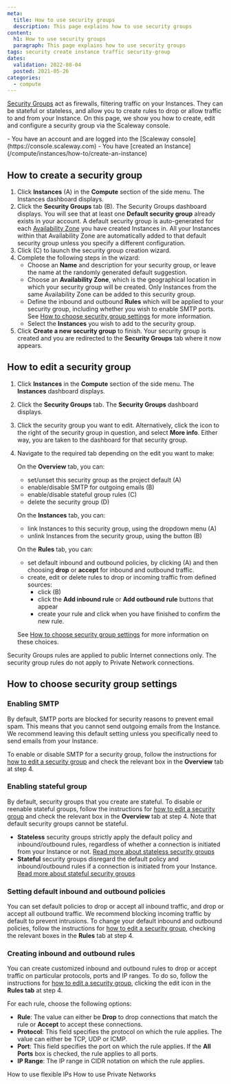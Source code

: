 ```yaml
---
meta:
  title: How to use security groups
  description: This page explains how to use security groups
content:
  h1: How to use security groups
  paragraph: This page explains how to use security groups
tags: security create instance traffic security-group
dates:
  validation: 2022-08-04
  posted: 2021-05-26 
categories:
  - compute
---
```


[Security Groups](/compute/instances/concepts#security-group) act as firewalls, filtering traffic on your Instances. They can be stateful or stateless, and allow you to create rules to drop or allow traffic to and from your Instance. On this page, we show you how to create, edit and configure a security group via the Scaleway console.

<Message type="requirement">
  - You have an account and are logged into the [Scaleway console](https://console.scaleway.com)
  - You have [created an Instance](/compute/instances/how-to/create-an-instance)
</Message>

## How to create a security group

1. Click **Instances** (A) in the **Compute** section of the side menu. The Instances dashboard displays.
    <Lightbox src="scaleway-security-groups.webp" alt="" />
2. Click the **Security Groups** tab (B). The Security Groups dashboard displays.
    <Message type="note">
      You will see that at least one **Default security group** already exists in your account. A default security group is auto-generated for each [Availability Zone](/compute/instances/concepts#availability-zone) you have created Instances in. All your Instances within that Availability Zone are automatically added to that default security group unless you specify a different configuration.
    </Message>
3. Click <Icon name="plus" /> (C) to launch the security group creation wizard.
4. Complete the following steps in the wizard: 
    - Choose an **Name** and description for your security group, or leave the name at the randomly generated default suggestion. 
    - Choose an **Availability Zone**, which is the geographical location in which your security group will be created. Only Instances from the same Availability Zone can be added to this security group.
    - Define the inbound and outbound **Rules** which will be applied to your security group, including whether you wish to enable SMTP ports. See [How to choose security group settings](/compute/instances/how-to/use-security-groups#how-to-choose-security-group-settings) for more information.
    - Select the **Instances** you wish to add to the security group.
5. Click **Create a new security group** to finish. Your security group is created and you are redirected to the **Security Groups** tab where it now appears.

## How to edit a security group

1. Click **Instances** in the **Compute** section of the side menu. The **Instances** dashboard displays.
2. Click the **Security Groups** tab. The **Security Groups** dashboard displays.
3. Click the security group you want to edit. Alternatively, click the <Icon name="more" /> icon to the right of the security group in question, and select **More info**. Either way, you are taken to the dashboard for that security group.
4. Navigate to the required tab depending on the edit you want to make:

    On the **Overview** tab, you can:
    <Lightbox src="scaleway-security-group-overview.webp" alt="" />

    - set/unset this security group as the project default (A)
    - enable/disable SMTP for outgoing emails (B)
    - enable/disable stateful group rules (C)
    - delete the security group (D)

    On the **Instances** tab, you can:
    <Lightbox src="scaleway-security-group-instances.webp" alt="" />

    - link Instances to this security group, using the dropdown menu (A)
    - unlink Instances from the security group, using the <Icon name="unlink"/> button (B)

    On the **Rules** tab, you can:
    <Lightbox src="scaleway-security-group-rules.webp" alt="" />

    - set default inbound and outbound policies, by clicking <Icon name="edit"/> (A) and then choosing **drop** or **accept** for inbound and outbound traffic.
    - create, edit or delete rules to drop or incoming traffic from defined sources:
      - click <Icon name="edit"/>  (B)
      - click the **Add inbound rule** or **Add outbound rule** buttons that appear
      - create your rule and click <Icon name="validate"/>  when you have finished to confirm the new rule.
      
    See [How to choose security group settings](/compute/instances/how-to/use-security-groups#how-to-choose-security-group-settings) for more information on these choices.

<Message type="note">
  Security Groups rules are applied to public Internet connections only. The security group rules do not apply to Private Network connections.
</Message>

## How to choose security group settings

### Enabling SMTP
By default, SMTP ports are blocked for security reasons to prevent email spam. This means that you cannot send outgoing emails from the Instance. We recommend leaving this default setting unless you specifically need to send emails from your Instance. 

To enable or disable SMTP for a security group, follow the instructions for [how to edit a security group](/compute/instances/how-to/use-security-groups/#how-to-edit-a-security-group) and check the relevant box in the **Overview** tab at step 4.

### Enabling stateful group
By default, security groups that you create are stateful. To disable or reenable stateful groups, follow the instructions for [how to edit a security group](/compute/instances/how-to/use-security-groups/#how-to-edit-a-security-group) and check the relevant box in the **Overview** tab at step 4. Note that default security groups cannot be stateful.
- **Stateless** security groups strictly apply the default policy and inbound/outbound rules, regardless of whether a connection is initiated from your Instance or not. [Read more about stateless security groups](/compute/instances/concepts#stateless-security-groups)
- **Stateful** security groups disregard the default policy and inbound/outbound rules if a connection is initiated from your Instance. [Read more about stateful security groups](/compute/instances/concepts#stateful-security-groups)

### Setting default inbound and outbound policies
You can set default policies to drop or accept all inbound traffic, and drop or accept all outbound traffic. We recommend blocking incoming traffic by default to prevent intrusions. To change your default inbound and outbound policies, follow the instructions for [how to edit a security group](/compute/instances/how-to/use-security-groups/#how-to-edit-a-security-group), checking the relevant boxes in the **Rules** tab at step 4.

### Creating inbound and outbound rules
You can create customized inbound and outbound rules to drop or accept traffic on particular protocols, ports and IP ranges. To do so, follow the instructions for [how to edit a security group](/compute/instances/how-to/use-security-groups/#how-to-edit-a-security-group), clicking the edit icon in the **Rules tab** at step 4.

For each rule, choose the following options:
<Lightbox src="scaleway-security-group-custom-rule.webp" alt="" />

- **Rule**: The value can either be **Drop** to drop connections that match the rule or **Accept** to accept these connections.
- **Protocol**: This field specifies the protocol on which the rule applies. The value can either be TCP, UDP or ICMP.
- **Port**: This field specifies the port on which the rule applies. If the **All Ports** box is checked, the rule applies to all ports.
- **IP Range**: The IP range in CIDR notation on which the rule applies.

<Navigation title="See Also">
  <PreviousButton to="/compute/instances/how-to/use-flexips/">How to use flexible IPs</PreviousButton>
  <NextButton to="/compute/instances/how-to/use-private-networks/">How to use Private Networks</NextButton>
</Navigation>

